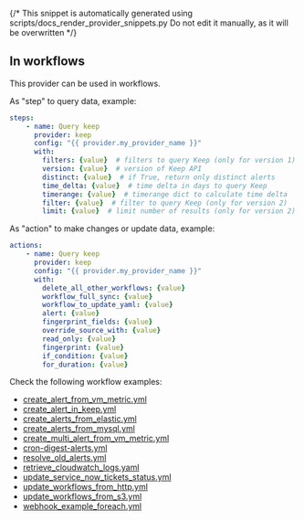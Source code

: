 {/* This snippet is automatically generated using scripts/docs_render_provider_snippets.py 
Do not edit it manually, as it will be overwritten */}


## In workflows

This provider can be used in workflows.


As "step" to query data, example:
```yaml
steps:
    - name: Query keep
      provider: keep
      config: "{{ provider.my_provider_name }}"
      with:
        filters: {value}  # filters to query Keep (only for version 1)
        version: {value}  # version of Keep API
        distinct: {value}  # if True, return only distinct alerts
        time_delta: {value}  # time delta in days to query Keep
        timerange: {value}  # timerange dict to calculate time delta
        filter: {value}  # filter to query Keep (only for version 2)
        limit: {value}  # limit number of results (only for version 2)
```


As "action" to make changes or update data, example:
```yaml
actions:
    - name: Query keep
      provider: keep
      config: "{{ provider.my_provider_name }}"
      with:
        delete_all_other_workflows: {value}  
        workflow_full_sync: {value}  
        workflow_to_update_yaml: {value}  
        alert: {value}  
        fingerprint_fields: {value}  
        override_source_with: {value}  
        read_only: {value}  
        fingerprint: {value}  
        if_condition: {value}  
        for_duration: {value}  
```




Check the following workflow examples:
- [create_alert_from_vm_metric.yml](https://github.com/keephq/keep/blob/main/examples/workflows/create_alert_from_vm_metric.yml)
- [create_alert_in_keep.yml](https://github.com/keephq/keep/blob/main/examples/workflows/create_alert_in_keep.yml)
- [create_alerts_from_elastic.yml](https://github.com/keephq/keep/blob/main/examples/workflows/create_alerts_from_elastic.yml)
- [create_alerts_from_mysql.yml](https://github.com/keephq/keep/blob/main/examples/workflows/create_alerts_from_mysql.yml)
- [create_multi_alert_from_vm_metric.yml](https://github.com/keephq/keep/blob/main/examples/workflows/create_multi_alert_from_vm_metric.yml)
- [cron-digest-alerts.yml](https://github.com/keephq/keep/blob/main/examples/workflows/cron-digest-alerts.yml)
- [resolve_old_alerts.yml](https://github.com/keephq/keep/blob/main/examples/workflows/resolve_old_alerts.yml)
- [retrieve_cloudwatch_logs.yaml](https://github.com/keephq/keep/blob/main/examples/workflows/retrieve_cloudwatch_logs.yaml)
- [update_service_now_tickets_status.yml](https://github.com/keephq/keep/blob/main/examples/workflows/update_service_now_tickets_status.yml)
- [update_workflows_from_http.yml](https://github.com/keephq/keep/blob/main/examples/workflows/update_workflows_from_http.yml)
- [update_workflows_from_s3.yml](https://github.com/keephq/keep/blob/main/examples/workflows/update_workflows_from_s3.yml)
- [webhook_example_foreach.yml](https://github.com/keephq/keep/blob/main/examples/workflows/webhook_example_foreach.yml)
